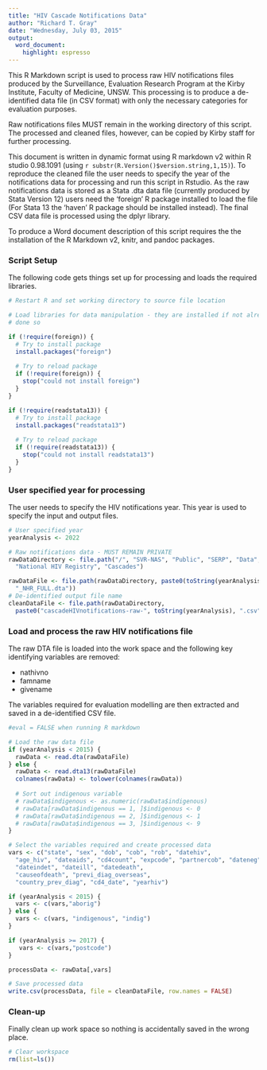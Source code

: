 ```yaml
---
title: "HIV Cascade Notifications Data"
author: "Richard T. Gray"
date: "Wednesday, July 03, 2015"
output:
  word_document:
    highlight: espresso
---
```


This R Markdown script is used to process raw HIV notifications files 
produced by the Surveillance, Evaluation Research Program at the Kirby 
Institute, Faculty of Medicine, UNSW. This processing is to produce a 
de-identified data file (in CSV format) with only the necessary categories 
for evaluation purposes.

Raw notifications files MUST remain in the working directory of this 
script. The processed and cleaned files, however, can be copied by Kirby 
staff for further processing.  

This document is written in dynamic format using R markdown v2 within R 
studio 0.98.1091 (using `r substr(R.Version()$version.string,1,15)`). To 
reproduce the cleaned file the user needs to specify the year of the 
notifications data for processing and run this script in Rstudio. As the 
raw notifications data is stored as a Stata .dta data file (currently 
produced by Stata Version 12) users need the 'foreign' R package installed 
to load the file (For Stata 13 the 'haven' R package should be installed 
instead). The final CSV data file is processed using the dplyr library.

To produce a Word document description of this script requires the  the 
installation of the R Markdown v2, knitr, and pandoc packages. <!--- To 
produce the Word Document requires saving in a local directory and setting 
eval = FALSE in the loaddata chunk ---> 

### Script Setup

The following code gets things set up for processing and loads the required
libraries.

```r
# Restart R and set working directory to source file location

# Load libraries for data manipulation - they are installed if not already
# done so

if (!require(foreign)) {    
  # Try to install package
  install.packages("foreign")
  
  # Try to reload package
  if (!require(foreign)) {
    stop("could not install foreign")
  }
}

if (!require(readstata13)) {    
  # Try to install package
  install.packages("readstata13")
  
  # Try to reload package
  if (!require(readstata13)) {
    stop("could not install readstata13")
  }
}

```

### User specified year for processing

The user needs to specify the HIV notifications year. This year is used to 
specify the input and output files. 

```r

# User specified year
yearAnalysis <- 2022

```


```r
# Raw notifications data - MUST REMAIN PRIVATE
rawDataDirectory <- file.path("/", "SVR-NAS", "Public", "SERP", "Data", 
  "National HIV Registry", "Cascades")

rawDataFile <- file.path(rawDataDirectory, paste0(toString(yearAnalysis), 
  "_NHR_FULL.dta")) 
# De-identified output file name
cleanDataFile <- file.path(rawDataDirectory, 
  paste0("cascadeHIVnotifications-raw-", toString(yearAnalysis), ".csv"))

```

### Load and process the raw HIV notifications file

The raw DTA file is loaded into the work space and the following 
key identifying variables are removed:

* nathivno
* famname
* givename  

The variables required for evaluation modelling are then extracted and 
saved in a de-identified CSV file. <!--- To get the Word Document you need 
to set eval = FALSE in each chunk --->

```r
#eval = FALSE when running R markdown

# Load the raw data file
if (yearAnalysis < 2015) {
  rawData <- read.dta(rawDataFile) 
} else {
  rawData <- read.dta13(rawDataFile) 
  colnames(rawData) <- tolower(colnames(rawData))
  
  # Sort out indigenous variable
  # rawData$indigenous <- as.numeric(rawData$indigenous)
  # rawData[rawData$indigenous == 1, ]$indigenous <- 0
  # rawData[rawData$indigenous == 2, ]$indigenous <- 1
  # rawData[rawData$indigenous == 3, ]$indigenous <- 9
}

# Select the variables required and create processed data
vars <- c("state", "sex", "dob", "cob", "rob", "datehiv",
  "age_hiv", "dateaids", "cd4count", "expcode", "partnercob", "dateneg",
  "dateindet", "dateill", "datedeath",
  "causeofdeath", "previ_diag_overseas",
  "country_prev_diag", "cd4_date", "yearhiv")

if (yearAnalysis < 2015) {
  vars <- c(vars,"aborig")
} else {
  vars <- c(vars, "indigenous", "indig")
}

if (yearAnalysis >= 2017) {
   vars <- c(vars,"postcode")
}

processData <- rawData[,vars]

# Save processed data
write.csv(processData, file = cleanDataFile, row.names = FALSE)

```

### Clean-up 

Finally clean up work space so nothing is accidentally saved in the wrong place.

```r
# Clear workspace
rm(list=ls())
```
